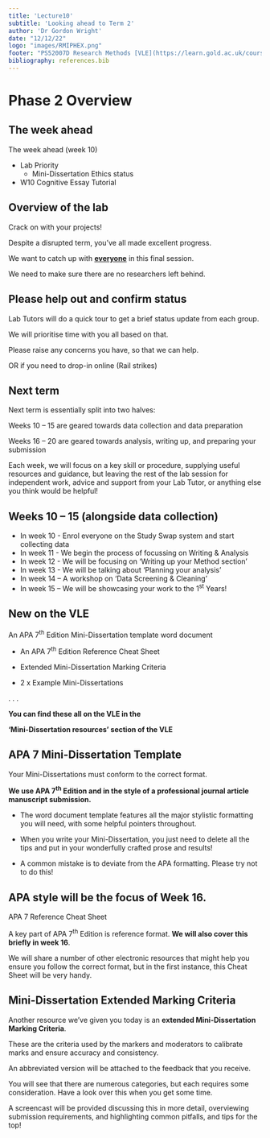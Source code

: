```yaml
---
title: 'Lecture10'
subtitle: 'Looking ahead to Term 2'
author: 'Dr Gordon Wright'
date: "12/12/22"
logo: "images/RMIPHEX.png"
footer: "PS52007D Research Methods [VLE](https://learn.gold.ac.uk/course/view.php?id=24472)"
bibliography: references.bib
---
```


# Phase 2 Overview

## The week ahead

The week ahead (week 10)

::: incremental
-   Lab Priority
    -   Mini-Dissertation Ethics status
-   W10 Cognitive Essay Tutorial
:::

## Overview of the lab

::: incremental
Crack on with your projects!

Despite a disrupted term, you've all made excellent progress.

We want to catch up with [**everyone**]{.underline} in this final session.

We need to make sure there are no researchers left behind.
:::

## Please help out and confirm status

::: incremental
Lab Tutors will do a quick tour to get a brief status update from each group.

We will prioritise time with you all based on that.

Please raise any concerns you have, so that we can help.

OR if you need to drop-in online (Rail strikes)
:::

## Next term

Next term is essentially split into two halves:

::: incremental
Weeks 10 -- 15 are geared towards data collection and data preparation

Weeks 16 -- 20 are geared towards analysis, writing up, and preparing your submission 
:::

Each week, we will focus on a key skill or procedure, supplying useful resources and guidance, but leaving the rest of the lab session for independent work, advice and support from your Lab Tutor, or anything else you think would be helpful!

## Weeks 10 -- 15 (alongside data collection)

::: incremental
-   In week 10 - Enrol everyone on the Study Swap system and start collecting data
-   In week 11 - We begin the process of focussing on Writing & Analysis
-   In week 12 - We will be focusing on 'Writing up your Method section'
-   In week 13 - We will be talking about 'Planning your analysis'
-   In week 14 -- A workshop on 'Data Screening & Cleaning'
-   In week 15 -- We will be showcasing your work to the 1^st^ Years!
:::

## New on the VLE

::: incremental
An APA 7^th^ Edition Mini-Dissertation template word document

-   An APA 7^th^ Edition Reference Cheat Sheet

-   Extended Mini-Dissertation Marking Criteria

-   2 x Example Mini-Dissertations
:::

. . .

**You can find these all on the VLE in the**

**'Mini-Dissertation resources' section of the VLE**

## APA 7 Mini-Dissertation Template

Your Mini-Dissertations must conform to the correct format.

**We use APA 7^th^ Edition and in the style of a professional journal article manuscript submission.**

::: incremental
-   The word document template features all the major stylistic formatting you will need, with some helpful pointers throughout.

-   When you write your Mini-Dissertation, you just need to delete all the tips and put in your wonderfully crafted prose and results!

-   A common mistake is to deviate from the APA formatting. Please try not to do this!
:::

## **APA style will be the focus of Week 16.**

APA 7 Reference Cheat Sheet

::: incremental
A key part of APA 7^th^ Edition is reference format. **We will also cover this briefly in week 16**. 

We will share a number of other electronic resources that might help you ensure you follow the correct format, but in the first instance, this Cheat Sheet will be very handy.
:::

## Mini-Dissertation Extended Marking Criteria

Another resource we've given you today is an **extended Mini-Dissertation Marking Criteria**.

::: incremental
These are the criteria used by the markers and moderators to calibrate marks and ensure accuracy and consistency.

An abbreviated version will be attached to the feedback that you receive.

You will see that there are numerous categories, but each requires some consideration. Have a look over this when you get some time.

A screencast will be provided discussing this in more detail, overviewing submission requirements, and highlighting common pitfalls, and tips for the top!
:::

